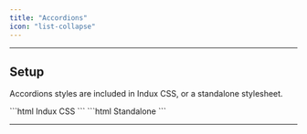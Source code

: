 ```yaml
---
title: "Accordions"
icon: "list-collapse"
---
```



---

## Setup

Accordions styles are included in Indux CSS, or a standalone stylesheet.


<CodeGroup>
```html Indux CSS
<head>
    <link rel="stylesheet" href="https://cdn.jsdelivr.net/npm/indux/dist/indux.css" />
</head>
```
```html Standalone
<head>
    <link rel="stylesheet" href="https://cdn.jsdelivr.net/npm/indux/dist/indux.theme.css" />
    <link rel="stylesheet" href="https://cdn.jsdelivr.net/npm/indux/dist/indux.accordion.css" />
</head>
```
</CodeGroup>

<StyleDisclosure />

---
